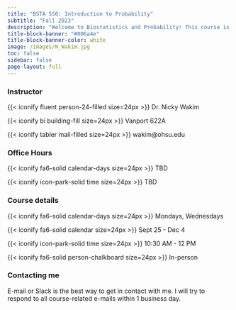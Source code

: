 ```yaml
---
title: "BSTA 550: Introduction to Probability"
subtitle: "Fall 2023"
description: "Welcome to Biostatistics and Probability! This course is designed to introduce history, concepts and distributions in probability, Monte Carlo simulation techniques, and Markov chains. Students will also learn how to write R codes for various statistical computations and plots. Previous experience in R is not required. R is free software available from http://www.r-project.org."
title-block-banner: "#006a4e"
title-block-banner-color: white
image: /images/N_Wakim.jpg
toc: false
sidebar: false
page-layout: full
---
```


::: grid
::: g-col-3
### Instructor

{{< iconify fluent person-24-filled size=24px >}} Dr. Nicky Wakim

{{< iconify bi building-fill size=24px >}} Vanport 622A

{{< iconify tabler mail-filled size=24px >}} wakim\@ohsu.edu
:::

::: g-col-3
### Office Hours

{{< iconify fa6-solid calendar-days size=24px >}} TBD

{{< iconify icon-park-solid time size=24px >}} TBD

:::

::: g-col-3
### Course details

{{< iconify fa6-solid calendar-days size=24px >}} Mondays, Wednesdays

{{< iconify fa6-solid calendar size=24px >}} Sept 25 - Dec 4

{{< iconify icon-park-solid time size=24px >}} 10:30 AM - 12 PM

{{< iconify fa6-solid person-chalkboard size=24px >}} In-person
:::

::: g-col-3
### Contacting me

E-mail or Slack is the best way to get in contact with me. I will try to respond to all course-related e-mails within 1 business day.
:::
:::

